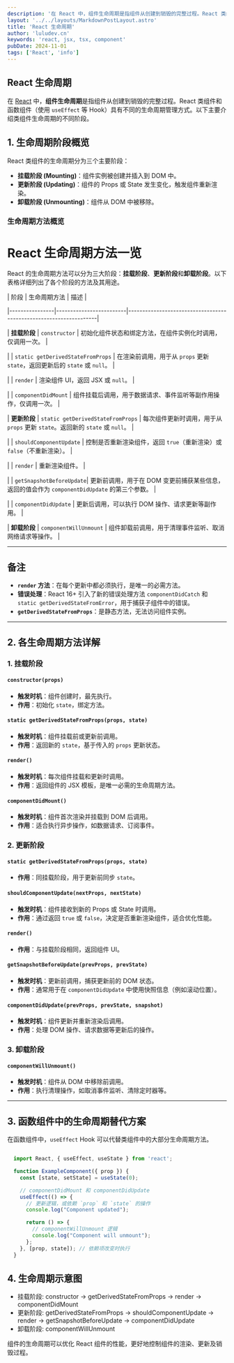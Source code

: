 ```yaml
---
description: '在 React 中，组件生命周期是指组件从创建到销毁的完整过程。React 类组件和函数组件（使用 useEffect 等 Hook）具有不同的生命周期管理方式。以下主要介绍类组件生命周期的不同阶段。'
layout: '../../layouts/MarkdownPostLayout.astro'
title: 'React 生命周期'
author: 'luludev.cn'
keywords: 'react, jsx, tsx, component'
pubDate: 2024-11-01
tags: ['React', 'info']
---
```


## React 生命周期

在 [React](https://react.dev/) 中，**组件生命周期**是指组件从创建到销毁的完整过程。React 类组件和函数组件（使用 `useEffect` 等 Hook）具有不同的生命周期管理方式。以下主要介绍类组件生命周期的不同阶段。

## 1. 生命周期阶段概览

React 类组件的生命周期分为三个主要阶段：

- **挂载阶段 (Mounting)**：组件实例被创建并插入到 DOM 中。
- **更新阶段 (Updating)**：组件的 Props 或 State 发生变化，触发组件重新渲染。
- **卸载阶段 (Unmounting)**：组件从 DOM 中被移除。

### 生命周期方法概览

# React 生命周期方法一览

React 的生命周期方法可以分为三大阶段：**挂载阶段**、**更新阶段**和**卸载阶段**。以下表格详细列出了各个阶段的方法及其用途。

| 阶段           | 生命周期方法             | 描述                                     |

|----------------|-------------------------|-------------------------------------------------------------------|

| **挂载阶段**   | `constructor`            | 初始化组件状态和绑定方法，在组件实例化时调用，仅调用一次。                    |

|                | `static getDerivedStateFromProps` | 在渲染前调用，用于从 `props` 更新 `state`，返回更新后的 `state` 或 `null`。       |

|                | `render`                 | 渲染组件 UI，返回 JSX 或 `null`。                                       |

|                | `componentDidMount`      | 组件挂载后调用，用于数据请求、事件监听等副作用操作，仅调用一次。                        |

| **更新阶段**   | `static getDerivedStateFromProps` | 每次组件更新时调用，用于从 `props` 更新 `state`。返回新的 `state` 或 `null`。            |

|                | `shouldComponentUpdate`  | 控制是否重新渲染组件，返回 `true`（重新渲染）或 `false`（不重新渲染）。               |

|                | `render`                 | 重新渲染组件。                                                              |

|                | `getSnapshotBeforeUpdate`| 更新前调用，用于在 DOM 变更前捕获某些信息，返回的值会作为 `componentDidUpdate` 的第三个参数。     |

|                | `componentDidUpdate`     | 更新后调用，可以执行 DOM 操作、请求更新等副作用。                                               |

| **卸载阶段**   | `componentWillUnmount`   | 组件卸载前调用，用于清理事件监听、取消网络请求等操作。                                         |


---

## 备注

- **`render` 方法**：在每个更新中都必须执行，是唯一的必需方法。
- **错误处理**：React 16+ 引入了新的错误处理方法 `componentDidCatch` 和 `static getDerivedStateFromError`，用于捕获子组件中的错误。
- **`getDerivedStateFromProps`**：是静态方法，无法访问组件实例。

---

## 2. 各生命周期方法详解

### 1. 挂载阶段

#### `constructor(props)`
- **触发时机**：组件创建时，最先执行。
- **作用**：初始化 `state`，绑定方法。

#### `static getDerivedStateFromProps(props, state)`
- **触发时机**：组件挂载前或更新前调用。
- **作用**：返回新的 `state`，基于传入的 `props` 更新状态。

#### `render()`
- **触发时机**：每次组件挂载和更新时调用。
- **作用**：返回组件的 JSX 模板，是唯一必需的生命周期方法。

#### `componentDidMount()`
- **触发时机**：组件首次渲染并挂载到 DOM 后调用。
- **作用**：适合执行异步操作，如数据请求、订阅事件。

### 2. 更新阶段

#### `static getDerivedStateFromProps(props, state)`
- **作用**：同挂载阶段，用于更新前同步 `state`。

#### `shouldComponentUpdate(nextProps, nextState)`
- **触发时机**：组件接收到新的 Props 或 State 时调用。
- **作用**：通过返回 `true` 或 `false`，决定是否重新渲染组件，适合优化性能。

#### `render()`
- **作用**：与挂载阶段相同，返回组件 UI。

#### `getSnapshotBeforeUpdate(prevProps, prevState)`
- **触发时机**：更新前调用，捕获更新前的 DOM 状态。
- **作用**：通常用于在 `componentDidUpdate` 中使用快照信息（例如滚动位置）。

#### `componentDidUpdate(prevProps, prevState, snapshot)`
- **触发时机**：组件更新并重新渲染后调用。
- **作用**：处理 DOM 操作、请求数据等更新后的操作。

### 3. 卸载阶段

#### `componentWillUnmount()`
- **触发时机**：组件从 DOM 中移除前调用。
- **作用**：执行清理操作，如取消事件监听、清除定时器等。

---

## 3. 函数组件中的生命周期替代方案

在函数组件中，`useEffect` Hook 可以代替类组件中的大部分生命周期方法。

```javascript

  import React, { useEffect, useState } from 'react';

  function ExampleComponent({ prop }) {
    const [state, setState] = useState(0);

    // componentDidMount 和 componentDidUpdate
    useEffect(() => {
      // 更新逻辑，或依赖 `prop` 和 `state` 的操作
      console.log("Component updated");

      return () => {
        // componentWillUnmount 逻辑
        console.log("Component will unmount");
      };
    }, [prop, state]); // 依赖项改变时执行
  }

```

## 4. 生命周期示意图

- 挂载阶段: constructor -> getDerivedStateFromProps -> render -> componentDidMount
- 更新阶段: getDerivedStateFromProps -> shouldComponentUpdate -> render -> getSnapshotBeforeUpdate -> componentDidUpdate
- 卸载阶段: componentWillUnmount

组件的生命周期可以优化 React 组件的性能，更好地控制组件的渲染、更新及销毁过程。
